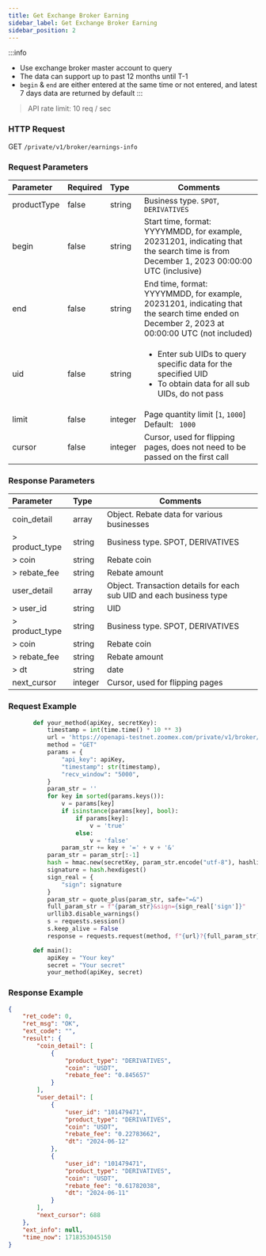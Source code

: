 ```yaml
---
title: Get Exchange Broker Earning
sidebar_label: Get Exchange Broker Earning
sidebar_position: 2
---
```

:::info
* Use exchange broker master account to query
* The data can support up to past 12 months until T-1
* `begin` & `end` are either entered at the same time or not entered, and latest 7 days data are returned by default
:::

> API rate limit: 10 req / sec

### HTTP Request
GET `/private/v1/broker/earnings-info`

### Request Parameters
| Parameter | Required | Type | Comments|
|:----- |:-------|:-----|------ |
|productType|false |string |Business type. `SPOT`, `DERIVATIVES` |
|begin|false |string |Start time, format: YYYYMMDD, for example, 20231201, indicating that the search time is from December 1, 2023 00:00:00 UTC (inclusive) |
|end |false |string |End time, format: YYYYMMDD, for example, 20231201, indicating that the search time ended on December 2, 2023 at 00:00:00 UTC (not included) |
|uid |false |string |<ul><li>Enter sub UIDs to query specific data for the specified UID</li><li>To obtain data for all sub UIDs, do not pass</li></ul>  |
|limit|false |integer |Page quantity limit [` 1 `, ` 1000 `] Default: ` 1000` |
|cursor|false |integer |Cursor, used for flipping pages, does not need to be passed on the first call|

### Response Parameters
| Parameter | Type | Comments|
|:----- |:-----|----- |
|coin_detail |array |Object. Rebate data for various businesses |
|> product_type |string |Business type. SPOT, DERIVATIVES|
|> coin |string |Rebate coin|
|> rebate_fee |string |Rebate amount|
| user_detail |array |Object. Transaction details for each sub UID and each business type|
|> user_id |string |UID|
|> product_type |string |Business type. SPOT, DERIVATIVES|
|> coin |string |Rebate coin|
|> rebate_fee |string |Rebate amount|
|> dt  |string |date|
|next_cursor |integer |Cursor, used for flipping pages|

### Request Example

```python
       def your_method(apiKey, secretKey):
           timestamp = int(time.time() * 10 ** 3)
           url = 'https://openapi-testnet.zoomex.com/private/v1/broker/earnings-info'
           method = "GET"
           params = {
               "api_key": apiKey,
               "timestamp": str(timestamp),
               "recv_window": "5000",
           }
           param_str = ''
           for key in sorted(params.keys()):
               v = params[key]
               if isinstance(params[key], bool):
                   if params[key]:
                       v = 'true'
                   else:
                       v = 'false'
               param_str += key + '=' + v + '&'
           param_str = param_str[:-1]
           hash = hmac.new(secretKey, param_str.encode("utf-8"), hashlib.sha256)
           signature = hash.hexdigest()
           sign_real = {
               "sign": signature
           }
           param_str = quote_plus(param_str, safe="=&")
           full_param_str = f"{param_str}&sign={sign_real['sign']}"
           urllib3.disable_warnings()
           s = requests.session()
           s.keep_alive = False
           response = requests.request(method, f"{url}?{full_param_str}", verify=False)

       def main():
           apiKey = "Your key"
           secret = "Your secret"
           your_method(apiKey, secret)

```

### Response Example

```json
{
    "ret_code": 0,
    "ret_msg": "OK",
    "ext_code": "",
    "result": {
        "coin_detail": [
            {
                "product_type": "DERIVATIVES",
                "coin": "USDT",
                "rebate_fee": "0.845657"
            }
        ],
        "user_detail": [
            {
                "user_id": "101479471",
                "product_type": "DERIVATIVES",
                "coin": "USDT",
                "rebate_fee": "0.22783662",
                "dt": "2024-06-12"
            },
            {
                "user_id": "101479471",
                "product_type": "DERIVATIVES",
                "coin": "USDT",
                "rebate_fee": "0.61782038",
                "dt": "2024-06-11"
            }
        ],
        "next_cursor": 688
    },
    "ext_info": null,
    "time_now": 1718353045150
}
```

